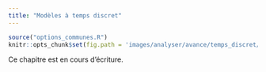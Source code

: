 ```yaml
---
title: "Modèles à temps discret"
---
```


```r
source("options_communes.R")
knitr::opts_chunk$set(fig.path = 'images/analyser/avance/temps_discret/')
```

<div class="important">
Ce chapitre est en cours d'écriture.
</div>
